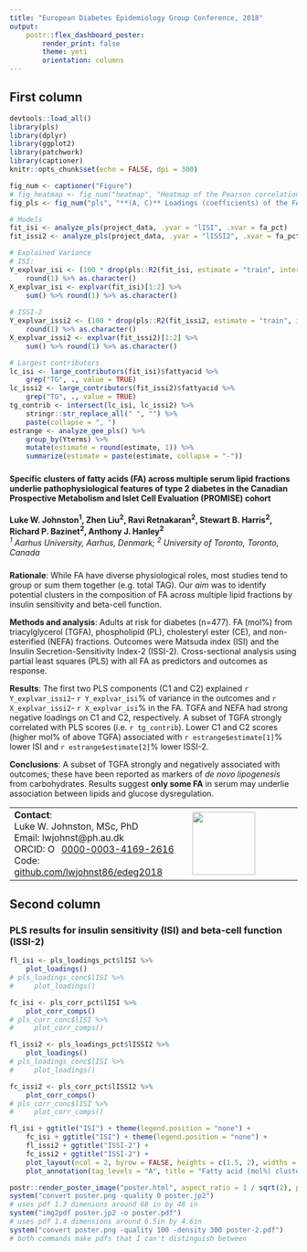 ```yaml
---
title: "European Diabetes Epidemiology Group Conference, 2018"
output: 
    postr::flex_dashboard_poster:
        render_print: false
        theme: yeti
        orientation: columns
---
```


## First column {data-width=33}

```r
devtools::load_all()
library(pls)
library(dplyr)
library(ggplot2)
library(patchwork)
library(captioner)
knitr::opts_chunk$set(echo = FALSE, dpi = 300)

fig_num <- captioner("Figure")
# fig_heatmap <- fig_num("heatmap", "Heatmap of the Pearson correlations between the individual FA by lipid fraction and the two outcomes. A darker orange indicates a higher correlation and a darker blue indicates a lower correlation.")
fig_pls <- fig_num("pls", "**(A, C)** Loadings (coefficients) of the FA on the components for ISI (A) and ISSI-2 (C). Large high or low loadings indicate the variable contributes more to the component; a positive or negative loading represents a higher or lower, respectively, ISI or ISSI-2. **(B, D)** Correlations of component scores with FA values for ISI (B) and ISSI-2 (D). FA between the two circles indicate strong correlation to the scores. A FA with a higher correlation indicates that a higher FA mol% has a higher PLS score, and thus has a higher ISI or ISSI-2. A lower correlation indicates that a higher FA mol% has a lower PLS score, and thus has a lower ISI or ISSI-2.")
```

```r
# Models
fit_isi <- analyze_pls(project_data, .yvar = "lISI", .xvar = fa_pct) 
fit_issi2 <- analyze_pls(project_data, .yvar = "lISSI2", .xvar = fa_pct) 

# Explained Variance
# ISI:
Y_explvar_isi <- (100 * drop(pls::R2(fit_isi, estimate = "train", intercept = FALSE)$val))[2] %>% 
    round(1) %>% as.character()
X_explvar_isi <- explvar(fit_isi)[1:2] %>% 
    sum() %>% round(1) %>% as.character()
    
# ISSI-2
Y_explvar_issi2 <- (100 * drop(pls::R2(fit_issi2, estimate = "train", intercept = FALSE)$val))[2] %>% 
    round(1) %>% as.character()
X_explvar_issi2 <- explvar(fit_issi2)[1:2] %>% 
    sum() %>% round(1) %>% as.character()

# Largest contributors
lc_isi <- large_contributors(fit_isi)$fattyacid %>% 
    grep("TG", ., value = TRUE)
lc_issi2 <- large_contributors(fit_issi2)$fattyacid %>% 
    grep("TG", ., value = TRUE) 
tg_contrib <- intersect(lc_isi, lc_issi2) %>% 
    stringr::str_replace_all(" ", "") %>% 
    paste(collapse = ", ")
estrange <- analyze_gee_pls() %>% 
    group_by(Yterms) %>% 
    mutate(estimate = round(estimate, 1)) %>% 
    summarize(estimate = paste(estimate, collapse = "-"))
```

### {data-height=29.5 .small}

<h4>**Specific clusters of fatty acids (FA) across multiple serum lipid fractions underlie pathophysiological features of type 2 diabetes in the Canadian Prospective Metabolism and Islet Cell Evaluation (PROMISE) cohort**</h4>
| **Luke W. Johnston^1^, Zhen Liu^2^, Ravi Retnakaran^2^, Stewart B. Harris^2^, Richard P. Bazinet^2^, Anthony J. Hanley^2^**
| *^1^ Aarhus University, Aarhus, Denmark; ^2^ University of Toronto, Toronto, Canada*

### {data-height=80.5 .small}

**Rationale**: While FA have diverse physiological roles, most studies tend to group
or sum them together (e.g. total TAG). Our *aim* was to identify potential clusters
in the composition of FA across multiple lipid fractions by insulin sensitivity
and beta-cell function.

**Methods and analysis**: Adults at risk for diabetes (n=477). FA (mol%) from
triacylglycerol (TGFA), phospholipid (PL), cholesteryl ester (CE), and
non-esterified (NEFA) fractions. Outcomes were Matsuda index (ISI) and the
Insulin Secretion-Sensitivity Index-2 (ISSI-2). Cross-sectional analysis using
partial least squares (PLS) with all FA as predictors and outcomes as response.

**Results**: The first two PLS components (C1 and C2) explained `r Y_explvar_issi2`-
`r Y_explvar_isi`% of variance in the outcomes and `r X_explvar_issi2`-
`r X_explvar_isi`% in the FA. TGFA and NEFA had strong negative loadings on C1 and
C2, respectively. A subset of TGFA strongly correlated with PLS scores (i.e. `r tg_contrib`).
Lower C1 and C2 scores (higher mol% of above TGFA) associated with `r estrange$estimate[1]`% 
lower ISI and `r estrange$estimate[2]`% lower ISSI-2.

**Conclusions**: A subset of TGFA strongly and negatively associated with
outcomes; these have been reported as markers of *de novo lipogenesis* from
carbohydrates. Results suggest **only some FA** in serum may underlie association
between lipids and glucose dysregulation.

<table style="width:100%">
<tr><td width="62%">
**Contact**:  
Luke W. Johnston, MSc, PhD  
Email: lwjohnst@ph.au.dk  
ORCID: <a href="https://orcid.org/0000-0003-4169-2616" target="orcid.widget" rel="noopener noreferrer" style="vertical-align:top;"><img src="https://orcid.org/sites/default/files/images/orcid_16x16.png" style="width:1em;margin-right:.5em;" alt="ORCID iD icon">0000-0003-4169-2616</a>  
Code: <a href="https://github.com/lwjohnst86/edeg2018">github.com/lwjohnst86/edeg2018</a>  
</td><td width="38%">
<img src="resources/au-logo.png" style="width:110px"></img> 
</td></tr>
</table>

## Second column {data-width=67}

<!--
### Correlation heatmap {data-height=30}

```r
# Correlation heatmap: 2 x 2 facets with lipid fractions. FA by outcomes.
plot_heatmap(corr_pct) +
    facet_grid(~ Fraction, switch = "x") +
    theme(strip.placement = "outside",
          panel.border = element_rect(fill = NA, colour = "grey80")) +
    ylab("Fatty acids (mol% of total)")
# plot_heatmap(corr_conc) +
#     facet_grid(~ Fraction, switch = "x") +
#     theme(strip.placement = "outside",
#           panel.border = element_rect(fill = NA, colour = "grey80"))
```
-->

### **PLS results for insulin sensitivity (ISI) and beta-cell function (ISSI-2)**

```r
fl_isi <- pls_loadings_pct$lISI %>% 
    plot_loadings()
# pls_loadings_conc$lISI %>% 
#     plot_loadings()

fc_isi <- pls_corr_pct$lISI %>% 
    plot_corr_comps()
# pls_corr_conc$lISI %>% 
#     plot_corr_comps()

fl_issi2 <- pls_loadings_pct$lISSI2 %>% 
    plot_loadings()
# pls_loadings_conc$lISI %>% 
#     plot_loadings()

fc_issi2 <- pls_corr_pct$lISSI2 %>% 
    plot_corr_comps()
# pls_corr_conc$lISI %>% 
#     plot_corr_comps()
```

```r
fl_isi + ggtitle("ISI") + theme(legend.position = "none") + 
    fc_isi + ggtitle("ISI") + theme(legend.position = "none") + 
    fl_issi2 + ggtitle("ISSI-2") +
    fc_issi2 + ggtitle("ISSI-2") +
    plot_layout(ncol = 2, byrow = FALSE, heights = c(1.5, 2), widths = c(1, 1.05)) + 
    plot_annotation(tag_levels = "A", title = "Fatty acid (mol%) clusters by insulin sensitivity (A, B) and beta-cell function (C, D)")
```

```r
postr::render_poster_image("poster.html", aspect_ratio = 1 / sqrt(2), poster_width = 420)
system("convert poster.png -quality 0 poster.jp2")
# uses pdf 1.3 dimenions around 68 in by 48 in
system("img2pdf poster.jp2 -o poster.pdf")
# uses pdf 1.4 dimensions around 6.5in by 4.6in
system("convert poster.png -quality 100 -density 300 poster-2.pdf")
# both commands make pdfs that I can't distinguish between
```
